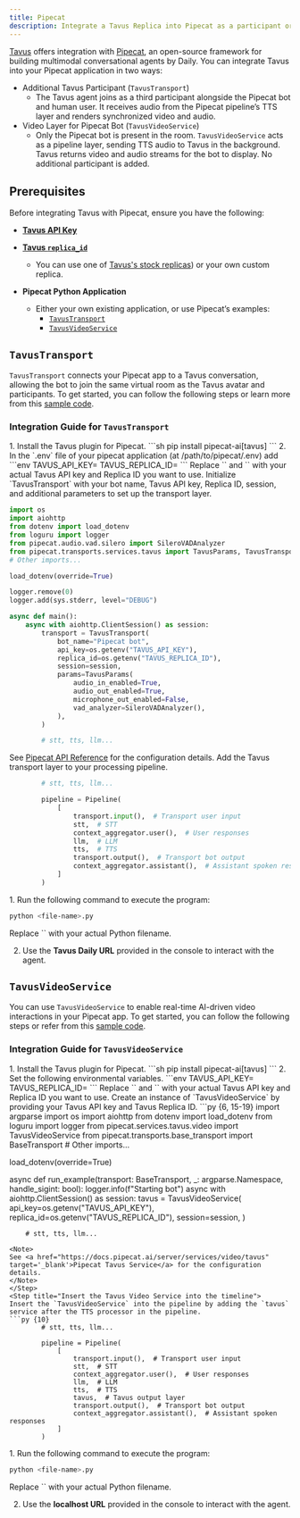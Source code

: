 ```yaml
---
title: Pipecat
description: Integrate a Tavus Replica into Pipecat as a participant or a video feed for the bot.
---
```


<a href="https://tavus.io" target='_blank'>Tavus</a> offers integration with <a href="https://www.pipecat.ai/" target='_blank'>Pipecat</a>, an open-source framework for building multimodal conversational agents by Daily. You can integrate Tavus into your Pipecat application in two ways:

- Additional Tavus Participant (`TavusTransport`)
    - The Tavus agent joins as a third participant alongside the Pipecat bot and human user. It receives audio from the Pipecat pipeline’s TTS layer and renders synchronized video and audio.
- Video Layer for Pipecat Bot (`TavusVideoService`)
    - Only the Pipecat bot is present in the room. `TavusVideoService` acts as a pipeline layer, sending TTS audio to Tavus in the background. Tavus returns video and audio streams for the bot to display. No additional participant is added.

## Prerequisites
Before integrating Tavus with Pipecat, ensure you have the following:
* <a href="https://platform.tavus.io/api-keys" target='_blank'>**Tavus API Key**</a>

* <a href="https://platform.tavus.io/replicas" target='_blank'>**Tavus `replica_id`**</a>
    - You can use one of <a href="https://platform.tavus.io/replicas" target='_blank'>Tavus's stock replicas</a>) or your own custom replica.

* **Pipecat Python Application**
    - Either your own existing application, or use Pipecat’s examples:
        - <a href="https://github.com/pipecat-ai/pipecat/blob/main/examples/foundational/21-tavus-transport.py" target='_blank'>`TavusTransport`</a>
        - <a href="https://github.com/pipecat-ai/pipecat/blob/main/examples/foundational/21a-tavus-video-service.py" target='_blank'>`TavusVideoService`</a>


## `TavusTransport`

`TavusTransport` connects your Pipecat app to a Tavus conversation, allowing the bot to join the same virtual room as the Tavus avatar and participants. To get started, you can follow the following steps or learn more from this <a href="https://github.com/pipecat-ai/pipecat/blob/main/examples/foundational/21-tavus-transport.py" target='_blank'>sample code</a>.

### Integration Guide for `TavusTransport`

<Steps>
<Step title="Step 1: Setup and Authentication">
1. Install the Tavus plugin for Pipecat.
```sh
pip install pipecat-ai[tavus]
```
2. In the `.env` file of your pipecat application (at /path/to/pipecat/.env) add
```env
TAVUS_API_KEY=<your_api_key>
TAVUS_REPLICA_ID=<your_replica_id>
```
<Note>
Replace `<your_api_key>` and `<your_replica_id>` with your actual Tavus API key and Replica ID you want to use.
</Note>
</Step>
<Step title="Step 2: Create the Tavus transport layer">
Initialize `TavusTransport` with your bot name, Tavus API key, Replica ID, session, and additional parameters to set up the transport layer.

```py {6, 16-27}
import os
import aiohttp
from dotenv import load_dotenv
from loguru import logger
from pipecat.audio.vad.silero import SileroVADAnalyzer
from pipecat.transports.services.tavus import TavusParams, TavusTransport
# Other imports...

load_dotenv(override=True)

logger.remove(0)
logger.add(sys.stderr, level="DEBUG")

async def main():
    async with aiohttp.ClientSession() as session:
        transport = TavusTransport(
            bot_name="Pipecat bot",
            api_key=os.getenv("TAVUS_API_KEY"),
            replica_id=os.getenv("TAVUS_REPLICA_ID"),
            session=session,
            params=TavusParams(
                audio_in_enabled=True,
                audio_out_enabled=True,
                microphone_out_enabled=False,
                vad_analyzer=SileroVADAnalyzer(),
            ),
        )

        # stt, tts, llm...
```

<Note>
See <a href="https://pipecat-docs.readthedocs.io/en/latest/api/pipecat.transports.services.tavus.html#tavus" target='_blank'>Pipecat API Reference</a> for the configuration details.
</Note>
</Step>
<Step title="Step 3: Insert the Tavus transport layer into the pipeline">
Add the Tavus transport layer to your processing pipeline.

```py {5, 10}
        # stt, tts, llm...

        pipeline = Pipeline(
            [
                transport.input(),  # Transport user input
                stt,  # STT
                context_aggregator.user(),  # User responses
                llm,  # LLM
                tts,  # TTS
                transport.output(),  # Transport bot output
                context_aggregator.assistant(),  # Assistant spoken responses
            ]
        )
```
</Step>
<Step title="Step 4: Run the program">
1. Run the following command to execute the program:

```sh
python <file-name>.py
```

<Note>
Replace `<file-name>` with your actual Python filename.
</Note>

2. Use the **Tavus Daily URL** provided in the console to interact with the agent.
</Step>
</Steps>

## `TavusVideoService`

You can use `TavusVideoService` to enable real-time AI-driven video interactions in your Pipecat app. To get started, you can follow the following steps or refer from this <a href="https://github.com/pipecat-ai/pipecat/blob/main/examples/foundational/21a-tavus-video-service.py" target='_blank'>sample code</a>.

### Integration Guide for `TavusVideoService`

<Steps>
<Step title="Step 1: Setup and Authentication">
1. Install the Tavus plugin for Pipecat.
```sh
pip install pipecat-ai[tavus]
```
2. Set the following environmental variables.
```env
TAVUS_API_KEY=<your_api_key>
TAVUS_REPLICA_ID=<your_replica_id>
```
<Note>
Replace `<your_api_key>` and `<your_replica_id>` with your actual Tavus API key and Replica ID you want to use.
</Note>
</Step>
<Step title="Step 2: Instantiate the Tavus Video Service">
Create an instance of `TavusVideoService` by providing your Tavus API key and Tavus Replica ID.
```py {6, 15-19}
import argparse
import os
import aiohttp
from dotenv import load_dotenv
from loguru import logger
from pipecat.services.tavus.video import TavusVideoService
from pipecat.transports.base_transport import BaseTransport
# Other imports...

load_dotenv(override=True)

async def run_example(transport: BaseTransport, _: argparse.Namespace, handle_sigint: bool):
    logger.info(f"Starting bot")
    async with aiohttp.ClientSession() as session:
        tavus = TavusVideoService(
            api_key=os.getenv("TAVUS_API_KEY"),
            replica_id=os.getenv("TAVUS_REPLICA_ID"),
            session=session,
        )

        # stt, tts, llm...
```
<Note>
See <a href="https://docs.pipecat.ai/server/services/video/tavus" target='_blank'>Pipecat Tavus Service</a> for the configuration details.
</Note>
</Step>
<Step title="Insert the Tavus Video Service into the timeline">
Insert the `TavusVideoService` into the pipeline by adding the `tavus` service after the TTS processor in the pipeline.
```py {10}
        # stt, tts, llm...

        pipeline = Pipeline(
            [
                transport.input(),  # Transport user input
                stt,  # STT
                context_aggregator.user(),  # User responses
                llm,  # LLM
                tts,  # TTS
                tavus,  # Tavus output layer
                transport.output(),  # Transport bot output
                context_aggregator.assistant(),  # Assistant spoken responses
            ]
        )
```
</Step>
<Step title="Step 4: Run the program">
1. Run the following command to execute the program:

```sh
python <file-name>.py
```

<Note>
Replace `<file-name>` with your actual Python filename.
</Note>

2. Use the **localhost URL** provided in the console to interact with the agent.
</Step>
</Steps>